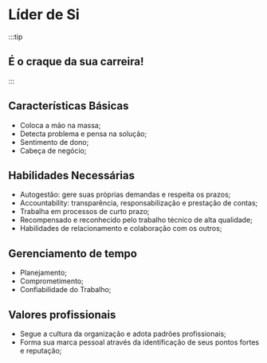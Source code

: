 # Líder de Si 

:::tip
## É o craque da sua carreira!
:::

## Características Básicas

- Coloca a mão na massa;
- Detecta problema e pensa na solução;
- Sentimento de dono;
- Cabeça de negócio;

## Habilidades Necessárias

- Autogestão: gere suas próprias demandas e respeita os prazos;
 - Accountability: transparência, responsabilização e prestação de contas;
- Trabalha em processos de curto prazo;
- Recompensado e reconhecido pelo trabalho técnico de alta qualidade;
- Habilidades de relacionamento e colaboração com os outros;

## Gerenciamento de tempo

- Planejamento;
- Comprometimento;
- Confiabilidade do Trabalho;

## Valores profissionais

- Segue a cultura da organização e adota padrões profissionais;
- Forma sua marca pessoal através da identificação de seus pontos fortes e reputação;
